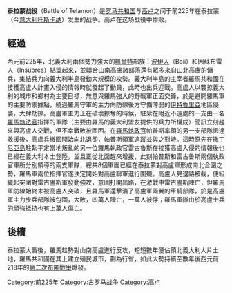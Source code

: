 {{expand|time=2013-11-30T11:14:52+00:00}}
{{unreferenced|time=2013-11-30T11:14:52+00:00}}
{{Infobox military conflict|
conflict=泰拉蒙战役|
image=[[File:Talamone_-_Vista_dalla_giannella.JPG|300px]] |
caption=今日泰拉蒙|
partof=罗马-高卢战争|
date=前225年|
place=泰拉蒙附近的Campo Regio（今意大利托斯卡纳泰拉蒙）|
result=罗马胜利|
combatant1=[[罗马共和国|罗马共和国]]|
combatant2=[[高卢|高卢]]|
commander1=[[盖乌斯·阿蒂利乌斯·雷古鲁斯|盖乌斯·阿蒂利乌斯·雷古鲁斯]]{{KIA}}<br/>[[路奇乌斯·埃米利乌斯·帕普斯|路奇乌斯·埃米利乌斯·帕普斯]]|
commander2=[[康科里塔努斯|康科里塔努斯]]<br/>[[阿纳罗埃斯图斯|阿纳罗埃斯图斯]]{{KIA}}|
strength1=70,000步兵<br/>5,400骑兵|
strength2=50,000步兵<br/>20,000骑兵|
casualties1=10,000人阵亡|
casualties2=40,000人阵亡<br />10,000被俘
}}
'''泰拉蒙战役'''（Battle of Telamon）是[[罗马共和国|罗马共和国]]与[[高卢|高卢]]之间于前225年在泰拉蒙（今[[意大利|意大利]][[托斯卡纳|托斯卡纳]]{{le|塔拉莫|Talamone}}）发生的战争。高卢在这场战役中惨败。

==經過==

西元前225年，北義大利兩個勢力強大的[[凱爾特|凱爾特]]部族：[[波伊人|波伊人]]（Boii）和因蘇布雷人（Insubres）結盟起來，並聯合[[山南高盧|山南高盧]]諸部落還有眾多來自山北高盧的傭兵，集結兵力向義大利半島發動大規模的攻勢。義大利半島的主宰者羅馬共和國在接獲高盧人計畫入侵的情報時就發起了動員，此時也出兵迎戰。高盧人以襲掠義大利的城市和鄉村為主要目標，無意與羅馬強大的野戰軍正面交鋒，於是避開羅馬軍的主要防禦據點，繞過羅馬守軍的主力向防線後方守備薄弱的[[伊特魯里亞|伊特魯里亞]]地區侵襲，大肆劫掠。高盧軍主力正在破壞掠奪的時候，駐紮在附近不遠處的一支由一名[[羅馬執法官|羅馬執法官]]指揮的軍隊（主要由羅馬的義大利盟友提供的兵力所構成）聞訊立刻趕來與高盧人交戰，但不幸戰敗被圍困。在[[羅馬執政官|羅馬執政官]]帕普斯率領的另一支部隊抵達救援後，高盧兵撤圍開始向北退卻，帕普斯領軍追蹤並與之對峙。這時原先在[[撒丁岛|撒丁尼亞島]]駐紮平定當地叛亂的另一位羅馬執政官雷古鲁斯在接獲高盧入侵的情報後也已經在義大利本土登陸，並且正從北面趕來增援，此刻帕普斯和雷古鲁斯兩個執政官軍所分別領導的兩支軍隊，總共8個軍團已經在泰拉蒙對高盧軍形成南北合圍之勢，羅馬軍兩位指揮官遂決定開始對高盧聯軍進行圍殲。高盧人見退路被截，便組織起突圍對雷古盧斯軍發動強攻，意圖打開出路，在激戰中雷古盧斯陣亡，但羅馬軍防線始終未被高盧人突破，且羅馬軍還擊潰了高盧軍兩翼的車騎部隊，於是高盧軍主力步兵部隊被包圍，大敗，四萬人陣亡，一萬人被俘；羅馬軍隊由於高盧士兵的頑強抵抗也有上萬人傷亡。

==後續==

泰拉蒙大戰後，羅馬趁勢對山南高盧進行反攻，短短數年便佔領北義大利大片土地，羅馬共和國在其上建立殖民城市，劃為行省，如此大勢持續至數年後西元前218年的[[第二次布匿戰爭|第二次布匿戰爭]]爆發。

[[Category:前225年|Category:前225年]]
[[Category:古罗马战争|Category:古罗马战争]]
[[Category:高卢|Category:高卢]]